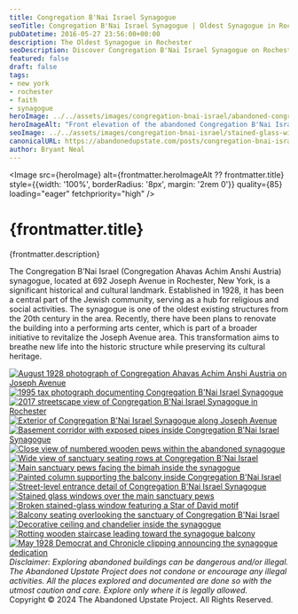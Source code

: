 ```yaml
---
title: Congregation B'Nai Israel Synagogue
seoTitle: Congregation B'Nai Israel Synagogue | Oldest Synagogue in Rochester NY
pubDatetime: 2016-05-27 23:56:00+00:00
description: The Oldest Synagogue in Rochester
seoDescription: Discover Congregation B'Nai Israel Synagogue on Rochester's Joseph Avenue—the city's oldest surviving synagogue captured in haunting detail.
featured: false
draft: false
tags:
- new york
- rochester
- faith
- synagogue
heroImage: ../../assets/images/congregation-bnai-israel/abandoned-congregation-bnai-israel-synagogue-692-joseph-rochester.jpg
heroImageAlt: "Front elevation of the abandoned Congregation B'Nai Israel Synagogue on Joseph Avenue in Rochester, New York"
seoImage: ../../assets/images/congregation-bnai-israel/stained-glass-windows-pews-rochester-synagogue.jpg
canonicalURL: https://abandonedupstate.com/posts/congregation-bnai-israel-synagogue/
author: Bryant Neal
---
```





<Image 
  src={heroImage} 
  alt={frontmatter.heroImageAlt ?? frontmatter.title}
  style={{width: '100%', borderRadius: '8px', margin: '2rem 0'}}
  quality={85}
  loading="eager"
  fetchpriority="high"
/>

# {frontmatter.title}
<p className="post-tagline" style={{ color: "#b9975c" }}>{frontmatter.description}</p>

The Congregation B’Nai Israel (Congregation Ahavas Achim Anshi Austria) synagogue, located at 692 Joseph Avenue in Rochester, New York, is a significant historical and cultural landmark. Established in 1928, it has been a central part of the Jewish community, serving as a hub for religious and social activities. The synagogue is one of the oldest existing structures from the 20th century in the area. Recently, there have been plans to renovate the building into a performing arts center, which is part of a broader initiative to revitalize the Joseph Avenue area. This transformation aims to breathe new life into the historic structure while preserving its cultural heritage.


<div className="gallery gallery--two">

<a href={historic1928.src} className="glightbox gallery-item" data-gallery="bnai-israel" data-title="Congregation Ahavas Achim Anshi Austria - August 1928">
  <Image 
    src={historic1928} 
    alt="August 1928 photograph of Congregation Ahavas Achim Anshi Austria on Joseph Avenue"
    className="gallery-image" 
    style={{width: '100%', aspectRatio: '16 / 9', objectFit: 'cover', borderRadius: '8px', transition: 'transform 0.3s ease'}}
    quality={80}
    widths={[300, 600, 900]}
    sizes="(max-width: 480px) 100vw, (max-width: 768px) 50vw, 33vw"
    loading="eager"
    fetchpriority="high"
  />
</a>

<a href={taxPhoto1995.src} className="glightbox gallery-item" data-gallery="bnai-israel" data-title="Congregation B’Nai Israel - Tax Photo 1995">
  <Image 
    src={taxPhoto1995} 
    alt="1995 tax photograph documenting Congregation B'Nai Israel Synagogue"
    className="gallery-image" 
    style={{width: '100%', aspectRatio: '16 / 9', objectFit: 'cover', borderRadius: '8px', transition: 'transform 0.3s ease'}}
    quality={80}
    widths={[300, 600, 900]}
    sizes="(max-width: 480px) 100vw, (max-width: 768px) 50vw, 33vw"
    loading="eager"
    fetchpriority="high"
  />
</a>

<a href={march2017.src} className="glightbox gallery-item" data-gallery="bnai-israel" data-title="Congregation B'Nai Israel Synagogue - March 2017">
  <Image 
    src={march2017} 
    alt="2017 streetscape view of Congregation B'Nai Israel Synagogue in Rochester"
    className="gallery-image" 
    style={{width: '100%', aspectRatio: '16 / 9', objectFit: 'cover', borderRadius: '8px', transition: 'transform 0.3s ease'}}
    quality={80}
    widths={[300, 600, 900]}
    sizes="(max-width: 480px) 100vw, (max-width: 768px) 50vw, 33vw"
    loading="lazy"
  />
</a>

<a href={exteriorStreetscape.src} className="glightbox gallery-item" data-gallery="bnai-israel" data-title="Joseph Avenue Streetscape">
  <Image 
    src={exteriorStreetscape} 
    alt="Exterior of Congregation B'Nai Israel Synagogue along Joseph Avenue"
    className="gallery-image" 
    style={{width: '100%', aspectRatio: '16 / 9', objectFit: 'cover', borderRadius: '8px', transition: 'transform 0.3s ease'}}
    quality={80}
    widths={[300, 600, 900]}
    sizes="(max-width: 480px) 100vw, (max-width: 768px) 50vw, 33vw"
    loading="lazy"
  />
</a>

<a href={basementHallway.src} className="glightbox gallery-item" data-gallery="bnai-israel" data-title="Basement Corridor">
  <Image 
    src={basementHallway} 
    alt="Basement corridor with exposed pipes inside Congregation B'Nai Israel Synagogue"
    className="gallery-image" 
    style={{width: '100%', aspectRatio: '16 / 9', objectFit: 'cover', borderRadius: '8px', transition: 'transform 0.3s ease'}}
    quality={80}
    widths={[300, 600, 900]}
    sizes="(max-width: 480px) 100vw, (max-width: 768px) 50vw, 33vw"
    loading="lazy"
  />
</a>

<a href={numberedPews.src} className="glightbox gallery-item" data-gallery="bnai-israel" data-title="Numbered Pews">
  <Image 
    src={numberedPews} 
    alt="Close view of numbered wooden pews within the abandoned synagogue"
    className="gallery-image" 
    style={{width: '100%', aspectRatio: '16 / 9', objectFit: 'cover', borderRadius: '8px', transition: 'transform 0.3s ease'}}
    quality={80}
    widths={[300, 600, 900]}
    sizes="(max-width: 480px) 100vw, (max-width: 768px) 50vw, 33vw"
    loading="lazy"
  />
</a>

<a href={numberedPewsWide.src} className="glightbox gallery-item" data-gallery="bnai-israel" data-title="Sanctuary Seating">
  <Image 
    src={numberedPewsWide} 
    alt="Wide view of sanctuary seating rows at Congregation B'Nai Israel"
    className="gallery-image" 
    style={{width: '100%', aspectRatio: '16 / 9', objectFit: 'cover', borderRadius: '8px', transition: 'transform 0.3s ease'}}
    quality={80}
    widths={[300, 600, 900]}
    sizes="(max-width: 480px) 100vw, (max-width: 768px) 50vw, 33vw"
    loading="lazy"
  />
</a>

<a href={mainPews.src} className="glightbox gallery-item" data-gallery="bnai-israel" data-title="Main Sanctuary">
  <Image 
    src={mainPews} 
    alt="Main sanctuary pews facing the bimah inside the synagogue"
    className="gallery-image" 
    style={{width: '100%', aspectRatio: '16 / 9', objectFit: 'cover', borderRadius: '8px', transition: 'transform 0.3s ease'}}
    quality={80}
    widths={[300, 600, 900]}
    sizes="(max-width: 480px) 100vw, (max-width: 768px) 50vw, 33vw"
    loading="lazy"
  />
</a>

<a href={sanctuaryPillar.src} className="glightbox gallery-item" data-gallery="bnai-israel" data-title="Sanctuary Columns">
  <Image 
    src={sanctuaryPillar} 
    alt="Painted column supporting the balcony inside Congregation B'Nai Israel"
    className="gallery-image" 
    style={{width: '100%', aspectRatio: '16 / 9', objectFit: 'cover', borderRadius: '8px', transition: 'transform 0.3s ease'}}
    quality={80}
    widths={[300, 600, 900]}
    sizes="(max-width: 480px) 100vw, (max-width: 768px) 50vw, 33vw"
    loading="lazy"
  />
</a>

<a href={entranceFacade.src} className="glightbox gallery-item" data-gallery="bnai-israel" data-title="Entrance Facade">
  <Image 
    src={entranceFacade} 
    alt="Street-level entrance detail of Congregation B'Nai Israel Synagogue"
    className="gallery-image" 
    style={{width: '100%', aspectRatio: '16 / 9', objectFit: 'cover', borderRadius: '8px', transition: 'transform 0.3s ease'}}
    quality={80}
    widths={[300, 600, 900]}
    sizes="(max-width: 480px) 100vw, (max-width: 768px) 50vw, 33vw"
    loading="lazy"
  />
</a>

<a href={stainedGlass.src} className="glightbox gallery-item" data-gallery="bnai-israel" data-title="Stained Glass Sanctuary">
  <Image 
    src={stainedGlass} 
    alt="Stained glass windows over the main sanctuary pews"
    className="gallery-image" 
    style={{width: '100%', aspectRatio: '16 / 9', objectFit: 'cover', borderRadius: '8px', transition: 'transform 0.3s ease'}}
    quality={80}
    widths={[300, 600, 900]}
    sizes="(max-width: 480px) 100vw, (max-width: 768px) 50vw, 33vw"
    loading="lazy"
  />
</a>

<a href={brokenStarWindow.src} className="glightbox gallery-item" data-gallery="bnai-israel" data-title="Broken Star of David Window">
  <Image 
    src={brokenStarWindow} 
    alt="Broken stained-glass window featuring a Star of David motif"
    className="gallery-image" 
    style={{width: '100%', aspectRatio: '16 / 9', objectFit: 'cover', borderRadius: '8px', transition: 'transform 0.3s ease'}}
    quality={80}
    widths={[300, 600, 900]}
    sizes="(max-width: 480px) 100vw, (max-width: 768px) 50vw, 33vw"
    loading="lazy"
  />
</a>

<a href={balconySeating.src} className="glightbox gallery-item" data-gallery="bnai-israel" data-title="Balcony Seating">
  <Image 
    src={balconySeating} 
    alt="Balcony seating overlooking the sanctuary of Congregation B'Nai Israel"
    className="gallery-image" 
    style={{width: '100%', aspectRatio: '16 / 9', objectFit: 'cover', borderRadius: '8px', transition: 'transform 0.3s ease'}}
    quality={80}
    widths={[300, 600, 900]}
    sizes="(max-width: 480px) 100vw, (max-width: 768px) 50vw, 33vw"
    loading="lazy"
  />
</a>

<a href={chandelierCeiling.src} className="glightbox gallery-item" data-gallery="bnai-israel" data-title="Ceiling and Chandelier">
  <Image 
    src={chandelierCeiling} 
    alt="Decorative ceiling and chandelier inside the synagogue"
    className="gallery-image" 
    style={{width: '100%', aspectRatio: '16 / 9', objectFit: 'cover', borderRadius: '8px', transition: 'transform 0.3s ease'}}
    quality={80}
    widths={[300, 600, 900]}
    sizes="(max-width: 480px) 100vw, (max-width: 768px) 50vw, 33vw"
    loading="lazy"
  />
</a>

<a href={rottingStairs.src} className="glightbox gallery-item" data-gallery="bnai-israel" data-title="Rotting Wood Stairs">
  <Image 
    src={rottingStairs} 
    alt="Rotting wooden staircase leading toward the synagogue balcony"
    className="gallery-image" 
    style={{width: '100%', aspectRatio: '16 / 9', objectFit: 'cover', borderRadius: '8px', transition: 'transform 0.3s ease'}}
    quality={80}
    widths={[300, 600, 900]}
    sizes="(max-width: 480px) 100vw, (max-width: 768px) 50vw, 33vw"
    loading="lazy"
  />
</a>

<a href={newspaper1928.src} className="glightbox gallery-item" data-gallery="bnai-israel" data-title="Democrat & Chronicle - May 1928">
  <Image 
    src={newspaper1928} 
    alt="May 1928 Democrat and Chronicle clipping announcing the synagogue dedication"
    className="gallery-image" 
    style={{width: '100%', aspectRatio: '16 / 9', objectFit: 'cover', borderRadius: '8px', transition: 'transform 0.3s ease'}}
    quality={80}
    widths={[300, 600, 900]}
    sizes="(max-width: 480px) 100vw, (max-width: 768px) 50vw, 33vw"
    loading="lazy"
  />
</a>

</div>

<div style={{textAlign: 'center', margin: '3rem 0 1rem'}}>
  <em>Disclaimer: Exploring abandoned buildings can be dangerous and/or illegal. The Abandoned Upstate Project does not condone or encourage any illegal activities. All the places explored and documented are done so with the utmost caution and care. Explore only where it is legally allowed.</em>
</div>

<div style={{textAlign: 'center', fontSize: '0.85rem', color: 'var(--color-text-muted)', marginBottom: '3rem'}}>
  Copyright © 2024 The Abandoned Upstate Project. All Rights Reserved.
</div>

